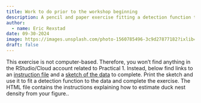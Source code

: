 ```yaml
---
title: Work to do prior to the workshop beginning
description: A pencil and paper exercise fitting a detection function to a histogram of perpendicular detection distances.
author: 
  - name: Eric Rexstad
date: 09-30-2024
image: https://images.unsplash.com/photo-1560785496-3c9d27877182?ixlib=rb-4.0.3&ixid=MnwxMjA3fDB8MHxzZWFyY2h8Mnx8aG9tZXdvcmt8ZW58MHx8MHx8&auto=format&fit=crop&w=400&q=60
draft: false
---
```


This exercise is not computer-based. Therefore, you won’t find anything in the RStudio/Cloud account related to Practical 1. Instead, below find links to an [instruction file](/Pr1/Pr1-instructions.qmd) and a [sketch of the data](../../Pr1/ducknest-graph-paper.pdf) to complete. Print the sketch and use it to fit a detection function to the data and complete the exercise. The HTML file contains the instructions explaining how to estimate duck nest density from your figure..